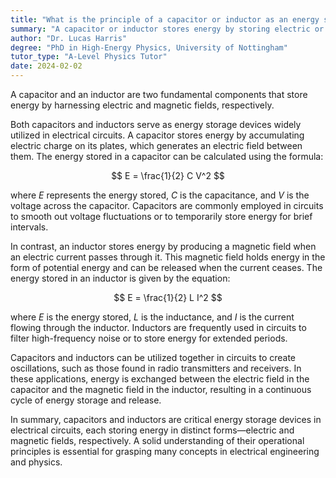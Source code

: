 ```yaml
---
title: "What is the principle of a capacitor or inductor as an energy storage device?"
summary: "A capacitor or inductor stores energy by storing electric or magnetic fields respectively."
author: "Dr. Lucas Harris"
degree: "PhD in High-Energy Physics, University of Nottingham"
tutor_type: "A-Level Physics Tutor"
date: 2024-02-02
---
```


A capacitor and an inductor are two fundamental components that store energy by harnessing electric and magnetic fields, respectively.

Both capacitors and inductors serve as energy storage devices widely utilized in electrical circuits. A capacitor stores energy by accumulating electric charge on its plates, which generates an electric field between them. The energy stored in a capacitor can be calculated using the formula:

$$
E = \frac{1}{2} C V^2
$$

where $E$ represents the energy stored, $C$ is the capacitance, and $V$ is the voltage across the capacitor. Capacitors are commonly employed in circuits to smooth out voltage fluctuations or to temporarily store energy for brief intervals.

In contrast, an inductor stores energy by producing a magnetic field when an electric current passes through it. This magnetic field holds energy in the form of potential energy and can be released when the current ceases. The energy stored in an inductor is given by the equation:

$$
E = \frac{1}{2} L I^2
$$

where $E$ is the energy stored, $L$ is the inductance, and $I$ is the current flowing through the inductor. Inductors are frequently used in circuits to filter high-frequency noise or to store energy for extended periods.

Capacitors and inductors can be utilized together in circuits to create oscillations, such as those found in radio transmitters and receivers. In these applications, energy is exchanged between the electric field in the capacitor and the magnetic field in the inductor, resulting in a continuous cycle of energy storage and release.

In summary, capacitors and inductors are critical energy storage devices in electrical circuits, each storing energy in distinct forms—electric and magnetic fields, respectively. A solid understanding of their operational principles is essential for grasping many concepts in electrical engineering and physics.
    